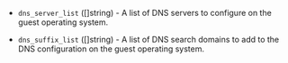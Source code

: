 <!-- Code generated from the comments of the GlobalDnsSettings struct in builder/vsphere/clone/step_customize.go; DO NOT EDIT MANUALLY -->

- `dns_server_list` ([]string) - A list of DNS servers to configure on the guest operating system.

- `dns_suffix_list` ([]string) - A list of DNS search domains to add to the DNS configuration on the guest
  operating system.

<!-- End of code generated from the comments of the GlobalDnsSettings struct in builder/vsphere/clone/step_customize.go; -->
